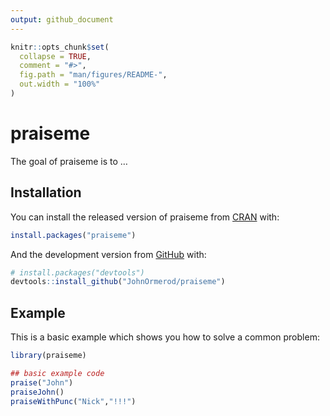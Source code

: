 ```yaml
---
output: github_document
---
```


<!-- README.md is generated from README.Rmd. Please edit that file -->

```r
knitr::opts_chunk$set(
  collapse = TRUE,
  comment = "#>",
  fig.path = "man/figures/README-",
  out.width = "100%"
)
```
# praiseme

<!-- badges: start -->
<!-- badges: end -->

The goal of praiseme is to ...

## Installation

You can install the released version of praiseme from [CRAN](https://CRAN.R-project.org) with:

``` r
install.packages("praiseme")
```

And the development version from [GitHub](https://github.com/) with:

``` r
# install.packages("devtools")
devtools::install_github("JohnOrmerod/praiseme")
```
## Example

This is a basic example which shows you how to solve a common problem:

```r
library(praiseme)

## basic example code
praise("John")
praiseJohn()
praiseWithPunc("Nick","!!!")
```

 

